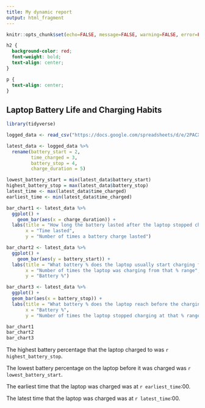 ---
title: My dynamic report
output: html_fragment
---

```{r setup, include=FALSE}
knitr::opts_chunk$set(echo=FALSE, message=FALSE, warning=FALSE, error=FALSE)

```

```{css}
h2 {
  background-color: red;
  font-weight: bold;
  text-align: center;
}

p {
  text-align: center;
}

```

## Laptop Battery Life and Charging Habits

```{r}
library(tidyverse)

logged_data <- read_csv("https://docs.google.com/spreadsheets/d/e/2PACX-1vQVoPzzUIPLewD8qaB7zKDR4xp3p1ixLZIY8dZV4xfgCVC1UToJHnMpKi1_Oqt-yH_y8NKusvtaffXy/pub?output=csv")

latest_data <- logged_data %>%
  rename(battery_start = 2,
         time_charged = 3,
         battery_stop = 4,
         charge_duration = 5)

lowest_battery_start = min(latest_data$battery_start)
highest_battery_stop = max(latest_data$battery_stop)
latest_time <- max(latest_data$time_charged)
earliest_time <- min(latest_data$time_charged)

bar_chart1 <- latest_data %>%
  ggplot() +
    geom_bar(aes(x = charge_duration)) +
  labs(title = "How long the battery lasted after the laptop stopped charging",
       x = "Time lasted",
       y = "Number of times a battery charge lasted") 

bar_chart2 <- latest_data %>%
  ggplot() +
    geom_bar(aes(y = battery_start)) +
  labs(title = "What battery % does the laptop usually start charging from?",
       x = "Number of times the laptop was charging from that % range",
       y = "Battery %")

bar_chart3 <- latest_data %>%
  ggplot() +
  geom_bar(aes(x = battery_stop)) +
  labs(title = "What battery % does the laptop reach before the charging stops?",
       x = "Battery %",
       y = "Number of times the laptop stopped charging at that % range")

bar_chart1
bar_chart2
bar_chart3

```

The highest battery percentage that the laptop charged to was `r highest_battery_stop`.

The lowest battery percentage on the laptop before it was charged was `r lowest_battery_start`.

The earliest time that the laptop was charged was at `r earliest_time`:00.

The latest time that the laptop was charged was at `r latest_time`:00.
